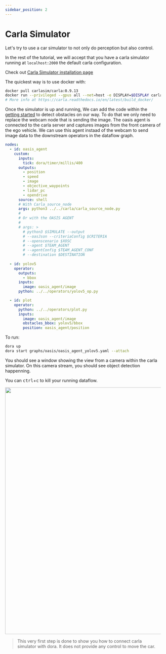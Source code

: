 ```yaml
---
sidebar_position: 2
---
```


# Carla Simulator

Let's try to use a car simulator to not only do perception but also control.

In the rest of the tutorial, we will accept that you have a carla simulator running at `localhost:2000` the default carla configuration.

Check out [Carla Simulator installation page](https://carla.readthedocs.io/en/latest/start_quickstart/)

The quickest way is to use docker with:
```bash
docker pull carlasim/carla:0.9.13
docker run --privileged --gpus all --net=host -e DISPLAY=$DISPLAY carlasim/carla:0.9.13 /bin/bash ./CarlaUE4.sh -carla-server -world-port=2000 -RenderOffScreen
# More info at https://carla.readthedocs.io/en/latest/build_docker/
```


Once the simulator is up and running, We can add the code within the [getting started](/docs/guides/getting-started/yolov8) to detect obstacles on our way.
To do that we only need to replace the webcam node that is sending the image. The oasis agent is connected to the carla server and captures images from the front camera of the ego vehicle. We can use this agent instaad of the webcam to send image data to the downstream operators in the dataflow graph.

```yaml
nodes:
  - id: oasis_agent
    custom:
      inputs:
        tick: dora/timer/millis/400
      outputs:
        - position
        - speed
        - image
        - objective_waypoints
        - lidar_pc
        - opendrive
      source: shell
      # With Carla_source_node
      args: python3 ../../carla/carla_source_node.py
      #
      # Or with the OASIS AGENT
      #
      # args: >
        # python3 $SIMULATE --output 
        # --oasJson --criteriaConfig $CRITERIA
        # --openscenario $XOSC
        # --agent $TEAM_AGENT
        # --agentConfig $TEAM_AGENT_CONF
        # --destination $DESTINATION
  
  - id: yolov5
    operator: 
      outputs:
        - bbox
      inputs:
        image: oasis_agent/image
      python: ../../operators/yolov5_op.py

  - id: plot
    operator:
      python: ../../operators/plot.py
      inputs:
        image: oasis_agent/image
        obstacles_bbox: yolov5/bbox
        position: oasis_agent/position
```

To run:

```bash
dora up
dora start graphs/oasis/oasis_agent_yolov5.yaml --attach
```

You should see a window showing the view from a camera within the carla simulator. On this camera stream, you should see object detection happenning.

You can <kbd>ctrl</kbd>+<kbd>c</kbd> to kill your running 
dataflow.


<p align="center">
    <img src="/img/yolov5.png" width="800"/>
</p>


> This very first step is done to show you how to connect carla simulator with dora. It does not provide any control to move the car.
